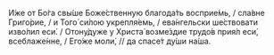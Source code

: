 И́же от Бо́га свы́ше Боже́ственную благода́ть восприе́мь, / сла́вне Григо́рие, / и Того́ си́лою укрепля́емь, / ева́нгельски ше́ствовати изво́лил еси́. / Отону́дуже у Христа́ возме́здие трудо́в прия́л еси́, всеблаже́нне, / Его́же моли́, // да спасе́т ду́ши на́ша.
